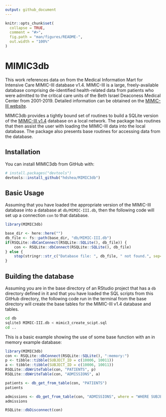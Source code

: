 ```yaml
---
output: github_document
---
```


<!-- README.md is generated from README.Rmd. Please edit that file -->

```r
knitr::opts_chunk$set(
  collapse = TRUE,
  comment = "#>",
  fig.path = "man/figures/README-",
  out.width = "100%"
)
```

# MIMIC3db

<!-- badges: start -->
<!-- badges: end -->

This work references data on from the Medical Information Mart for Intensive Care MIMIC-III database v1.4. 
MIMIC-III is a large, freely-available database comprising de-identified health-related data from patients who
were admitted to the critical care units of the Beth Israel Deaconess Medical Center from 2001-2019.  Detailed
information can be obtained on the [MIMIC-III website](https://mimic.mit.edu/docs/iii/).

MIMIC3db provides a tightly bound set of routines to build a SQLite version of the 
[MIMIC-III v1.4](https://physionet.org/content/mimiciii/1.4/) database on a local network.  The package has routines 
that then assist the user with loading the MIMIC-III data into the local database.  The package also presents base
routines for accessing data from the database.

## Installation

You can install MIMIC3db from GitHub with:

``` r
# install.packages("devtools")
devtools::install_github("hdshea/MIMIC3db")
```

## Basic Usage

Assuming that you have loaded the appropriate version of the MIMIC-III database into a database at 
`db/MIMIC-III.db`, then the following code will set up a connection `con` to that database.

```r
library(MIMIC3db)

base_dir <- here::here("")
db_file <- fs::path(base_dir, "db/MIMIC-III.db")
if(RSQLite::dbCanConnect(RSQLite::SQLite(), db_file)) {
    con <- RSQLite::dbConnect(RSQLite::SQLite(), db_file)
} else {
    stop(stringr::str_c("Database file: ", db_file, " not found.", sep=""))
}
```

## Building the database

Assuming you are in the base directory of an RStudio project that has a `db` directory defined in it and that you have loaded the SQL scripts from this GitHub directory, the following code run in the terminal from the base directory 
will create the base tables for the MIMIC-III v1.4 database and tables.

```bash
cd db
sqlite3 MIMIC-III.db < mimic3_create_scipt.sql
cd ..
```


This is a basic example showing the use of some base function with an in memory example database:

```r
library(MIMIC3db)
con <- RSQLite::dbConnect(RSQLite::SQLite(), ":memory:")
p <- tibble::tibble(SUBJECT_ID = c(10006, 10011))
a <- tibble::tibble(SUBJECT_ID = c(10006, 10011))
RSQLite::dbWriteTable(con, "PATIENTS", p)
RSQLite::dbWriteTable(con, "ADMISSIONS", a)

patients <- db_get_from_table(con, "PATIENTS")
patients

admissions <- db_get_from_table(con, "ADMISSIONS", where = "WHERE SUBJECT_ID = 10006")
admissions

RSQLite::dbDisconnect(con)
```



